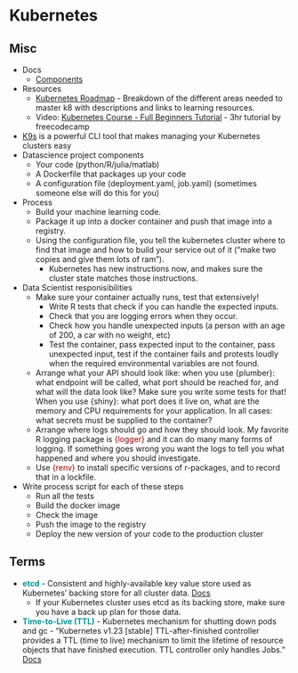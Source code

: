 # Kubernetes {#sec-kube .unnumbered}

## Misc {#sec-kube-misc .unnumbered}

-   Docs
    -   [Components](https://kubernetes.io/docs/concepts/overview/components/)
-   Resources
    -   [Kubernetes Roadmap](https://roadmap.sh/kubernetes) - Breakdown of the different areas needed to master k8 with descriptions and links to learning resources.
    -   Video: [Kubernetes Course - Full Beginners Tutorial](https://www.youtube.com/watch?v=d6WC5n9G_sM&ab_channel=freeCodeCamp.org) - 3hr tutorial by freecodecamp
-   [K9s](https://k9scli.io/) is a powerful CLI tool that makes managing your Kubernetes clusters easy
-   Datascience project components
    -   Your code (python/R/julia/matlab)
    -   A Dockerfile that packages up your code
    -   A configuration file (deployment.yaml, job.yaml) (sometimes someone else will do this for you)
-   Process
    -   Build your machine learning code.
    -   Package it up into a docker container and push that image into a registry.
    -   Using the configuration file, you tell the kubernetes cluster where to find that image and how to build your service out of it ("make two copies and give them lots of ram").
        -   Kubernetes has new instructions now, and makes sure the cluster state matches those instructions.
-   Data Scientist responisibilities
    -   Make sure your container actually runs, test that extensively!
        -   Write R tests that check if you can handle the expected inputs.
        -   Check that you are logging errors when they occur.
        -   Check how you handle unexpected inputs (a person with an age of 200, a car with no weight, etc)
        -   Test the container, pass expected input to the container, pass unexpected input, test if the container fails and protests loudly when the required environmental variables are not found.
    -   Arrange what your API should look like: when you use {plumber}: what endpoint will be called, what port should be reached for, and what will the data look like? Make sure you write some tests for that! When you use {shiny}: what port does it live on, what are the memory and CPU requirements for your application. In all cases: what secrets must be supplied to the container?
    -   Arrange where logs should go and how they should look. My favorite R logging package is [{logger}]{style="color: #990000"} and it can do many many forms of logging. If something goes wrong you want the logs to tell you what happened and where you should investigate.
    -   Use [{renv}]{style="color: #990000"} to install specific versions of r-packages, and to record that in a lockfile.
-   Write process script for each of these steps
    -   Run all the tests
    -   Build the docker image
    -   Check the image
    -   Push the image to the registry
    -   Deploy the new version of your code to the production cluster

## Terms {#sec-kube-terms .unnumbered}

-   [**etcd**]{style="color: #009499"} - Consistent and highly-available key value store used as Kubernetes' backing store for all cluster data. [Docs](https://etcd.io/docs/)
    -   If your Kubernetes cluster uses etcd as its backing store, make sure you have a back up plan for those data.
-   [**Time-to-Live (TTL)**]{style="color: #009499"} - Kubernetes mechanism for shutting down pods and gc - "Kubernetes v1.23 \[stable\] TTL-after-finished controller provides a TTL (time to live) mechanism to limit the lifetime of resource objects that have finished execution. TTL controller only handles Jobs." [Docs](https://kubernetes.io/docs/concepts/workloads/controllers/ttlafterfinished/)
